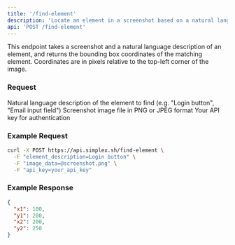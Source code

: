 ```yaml
---
title: '/find-element'
description: 'Locate an element in a screenshot based on a natural language description'
api: 'POST /find-element'
---
```


This endpoint takes a screenshot and a natural language description of an element, and returns the bounding box coordinates of the matching element. Coordinates are in pixels relative to the top-left corner of the image.

### Request

<ParamField body="element_description" type="string" required>
  Natural language description of the element to find (e.g. "Login button", "Email input field")
</ParamField>

<ParamField body="image_data" type="file" required>
  Screenshot image file in PNG or JPEG format
</ParamField>

<ParamField body="api_key" type="string" required>
  Your API key for authentication
</ParamField>

### Example Request

```bash
curl -X POST https://api.simplex.sh/find-element \
  -F "element_description=Login button" \
  -F "image_data=@screenshot.png" \
  -F "api_key=your_api_key"
```

### Example Response

```json
{
  "x1": 100,
  "y1": 200,
  "x2": 200,
  "y2": 250
}